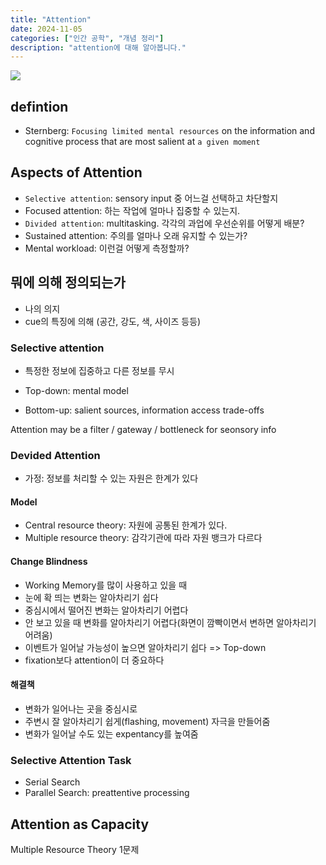 ```yaml
---
title: "Attention"
date: 2024-11-05
categories: ["인간 공학", "개념 정리"]
description: "attention에 대해 알아봅니다."
---
```


![](/img/human-thumb.jpg){.post-thumbnail}

## defintion

- Sternberg: `Focusing limited mental resources` on the information and cognitive process that are most salient at `a given moment`

## Aspects of Attention

- `Selective attention`: sensory input 중 어느걸 선택하고 차단할지
- Focused attention: 하는 작업에 얼마나 집중할 수 있는지.
- `Divided attention`: multitasking. 각각의 과업에 우선순위를 어떻게 배분?
- Sustained attention: 주의를 얼마나 오래 유지할 수 있는가?
- Mental workload: 이런걸 어떻게 측정할까?

## 뭐에 의해 정의되는가

- 나의 의지
- cue의 특징에 의해 (공간, 강도, 색, 사이즈 등등)

### Selective attention

- 특정한 정보에 집중하고 다른 정보를 무시

- Top-down: mental model 
- Bottom-up: salient sources, information access trade-offs

Attention may be a filter / gateway / bottleneck for seonsory info

### Devided Attention

- 가정: 정보를 처리할 수 있는 자원은 한계가 있다

#### Model

- Central resource theory: 자원에 공통된 한계가 있다.
- Multiple resource theory: 감각기관에 따라 자원 뱅크가 다르다

#### Change Blindness

- Working Memory를 많이 사용하고 있을 때
- 눈에 확 띄는 변화는 알아차리기 쉽다
- 중심시에서 떨어진 변화는 알아차리기 어렵다
- 안 보고 있을 때 변화를 알아차리기 어렵다(화면이 깜빡이면서 변하면 알아차리기 어려움)
- 이벤트가 일어날 가능성이 높으면 알아차리기 쉽다 => Top-down
- fixation보다 attention이 더 중요하다

#### 해결책

- 변화가 일어나는 곳을 중심시로
- 주변시 잘 알아차리기 쉽게(flashing, movement) 자극을 만들어줌
- 변화가 일어날 수도 있는 expentancy를 높여줌

### Selective Attention Task

- Serial Search
- Parallel Search: preattentive processing

## Attention as Capacity
Multiple Resource Theory 1문제


